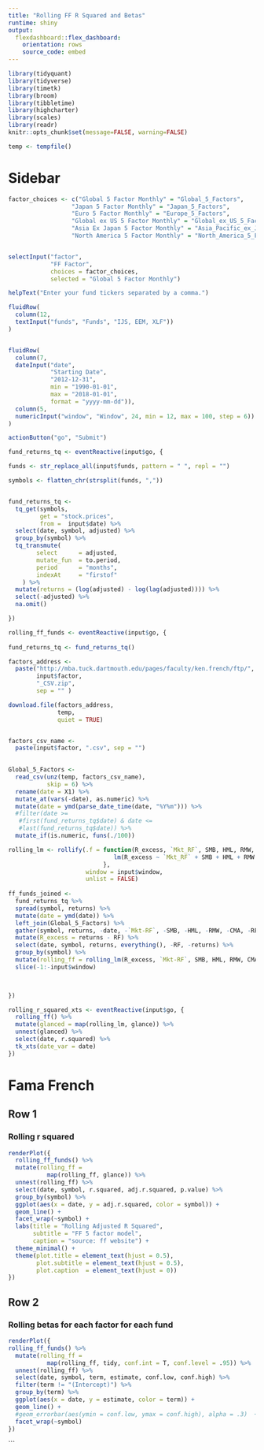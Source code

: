 ```yaml
---
title: "Rolling FF R Squared and Betas"
runtime: shiny
output:
  flexdashboard::flex_dashboard:
    orientation: rows
    source_code: embed
---
```


```r

library(tidyquant)
library(tidyverse)
library(timetk)
library(broom)
library(tibbletime)
library(highcharter)
library(scales)
library(readr)
knitr::opts_chunk$set(message=FALSE, warning=FALSE)

temp <- tempfile()


```


Sidebar {.sidebar}
=====================================
  
```r

factor_choices <- c("Global 5 Factor Monthly" = "Global_5_Factors",
                  "Japan 5 Factor Monthly" = "Japan_5_Factors",
                  "Euro 5 Factor Monthly" = "Europe_5_Factors",
                  "Global ex US 5 Factor Monthly" = "Global_ex_US_5_Factors",
                  "Asia Ex Japan 5 Factor Monthly" = "Asia_Pacific_ex_Japan_5_Factors",
                  "North America 5 Factor Monthly" = "North_America_5_Factors")


selectInput("factor", 
            "FF Factor",
            choices = factor_choices,
            selected = "Global 5 Factor Monthly")

helpText("Enter your fund tickers separated by a comma.")

fluidRow(
  column(12,
  textInput("funds", "Funds", "IJS, EEM, XLF"))
)  


fluidRow(
  column(7,
  dateInput("date", 
            "Starting Date", 
            "2012-12-31", 
            min = "1990-01-01", 
            max = "2018-01-01", 
            format = "yyyy-mm-dd")),
  column(5,
  numericInput("window", "Window", 24, min = 12, max = 100, step = 6))
)

actionButton("go", "Submit")
```

```r

fund_returns_tq <- eventReactive(input$go, {

funds <- str_replace_all(input$funds, pattern = " ", repl = "")

symbols <- flatten_chr(strsplit(funds, ","))


fund_returns_tq <- 
  tq_get(symbols, 
         get = "stock.prices",
         from =  input$date) %>% 
  select(date, symbol, adjusted) %>% 
  group_by(symbol) %>% 
  tq_transmute(
        select      = adjusted,
        mutate_fun  = to.period,
        period      = "months",
        indexAt     = "firstof"
    ) %>%
  mutate(returns = (log(adjusted) - log(lag(adjusted)))) %>%
  select(-adjusted) %>%
  na.omit()

})

```



```r

rolling_ff_funds <- eventReactive(input$go, {
  
fund_returns_tq <- fund_returns_tq()

factors_address <- 
  paste("http://mba.tuck.dartmouth.edu/pages/faculty/ken.french/ftp/", 
        input$factor,
        "_CSV.zip", 
        sep = "" )

download.file(factors_address, 
              temp,
              quiet = TRUE)


factors_csv_name <- 
  paste(input$factor, ".csv", sep = "")

  
Global_5_Factors <- 
  read_csv(unz(temp, factors_csv_name), 
           skip = 6) %>% 
  rename(date = X1) %>% 
  mutate_at(vars(-date), as.numeric) %>% 
  mutate(date = ymd(parse_date_time(date, "%Y%m"))) %>% 
  #filter(date >= 
   #first(fund_returns_tq$date) & date <= 
   #last(fund_returns_tq$date)) %>% 
  mutate_if(is.numeric, funs(./100))

rolling_lm <- rollify(.f = function(R_excess, `Mkt_RF`, SMB, HML, RMW, CMA) {
                              lm(R_excess ~ `Mkt_RF` + SMB + HML + RMW + CMA)
                           }, 
                      window = input$window, 
                      unlist = FALSE)
  
ff_funds_joined <- 
  fund_returns_tq %>% 
  spread(symbol, returns) %>%
  mutate(date = ymd(date)) %>% 
  left_join(Global_5_Factors) %>%
  gather(symbol, returns, -date, -`Mkt-RF`, -SMB, -HML, -RMW, -CMA, -RF) %>%
  mutate(R_excess = returns - RF) %>%
  select(date, symbol, returns, everything(), -RF, -returns) %>% 
  group_by(symbol) %>% 
  mutate(rolling_ff = rolling_lm(R_excess, `Mkt-RF`, SMB, HML, RMW, CMA)) %>% 
  slice(-1:-input$window)
 


})
```

```r

rolling_r_squared_xts <- eventReactive(input$go, {
  rolling_ff() %>% 
  mutate(glanced = map(rolling_lm, glance)) %>% 
  unnest(glanced) %>% 
  select(date, r.squared) %>% 
  tk_xts(date_var = date)
})
```


Fama French
=====================================

Row 1
---------------------

### Rolling r squared

```r
renderPlot({
  rolling_ff_funds() %>%
  mutate(rolling_ff = 
           map(rolling_ff, glance)) %>% 
  unnest(rolling_ff) %>% 
  select(date, symbol, r.squared, adj.r.squared, p.value) %>% 
  group_by(symbol) %>% 
  ggplot(aes(x = date, y = adj.r.squared, color = symbol)) + 
  geom_line() +  
  facet_wrap(~symbol) +
  labs(title = "Rolling Adjusted R Squared",
       subtitle = "FF 5 factor model",
       caption = "source: ff website") +
  theme_minimal() +
  theme(plot.title = element_text(hjust = 0.5),
        plot.subtitle = element_text(hjust = 0.5),
        plot.caption  = element_text(hjust = 0))
})
```

Row 2
---------------------

### Rolling betas for each factor for each fund

```r
renderPlot({
rolling_ff_funds() %>%
  mutate(rolling_ff =  
           map(rolling_ff, tidy, conf.int = T, conf.level = .95)) %>%
  unnest(rolling_ff) %>% 
  select(date, symbol, term, estimate, conf.low, conf.high) %>% 
  filter(term != "(Intercept)") %>% 
  group_by(term) %>% 
  ggplot(aes(x = date, y = estimate, color = term)) + 
  geom_line() + 
  #geom_errorbar(aes(ymin = conf.low, ymax = conf.high), alpha = .3)  +
  facet_wrap(~symbol)
})  
```
```